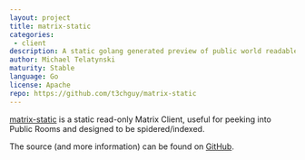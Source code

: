 ```yaml
---
layout: project
title: matrix-static
categories: 
 - client
description: A static golang generated preview of public world readable Matrix rooms
author: Michael Telatynski
maturity: Stable
language: Go
license: Apache
repo: https://github.com/t3chguy/matrix-static
---
```


[matrix-static](https://view.matrix.org) is a static read-only Matrix Client, useful for peeking into Public Rooms and designed to be spidered/indexed.

The source (and more information) can be found on [GitHub](https://github.com/t3chguy/matrix-static).


